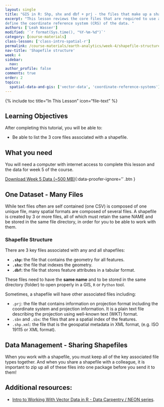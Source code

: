 ```yaml
---
layout: single
title: "GIS in R: Shp, shx and dbf + prj - the files that make up a shapefile"
excerpt: "This lesson reviews the core files that are required to use a shapefile including: shp, shx and dbf. It also covers the .prj format which is used to
define the coordinate reference system (CRS) of the data. "
authors: ['Leah Wasser']
modified: '`r format(Sys.time(), "%Y-%m-%d")`'
category: [course-materials]
class-lesson: ['class-intro-spatial-r']
permalink: /course-materials/earth-analytics/week-4/shapefile-structure/
nav-title: 'Shapefile structure'
week: 4
sidebar:
  nav:
author_profile: false
comments: true
order: 2
topics:
  spatial-data-and-gis: ['vector-data', 'coordinate-reference-systems']
---
```


{% include toc title="In This Lesson" icon="file-text" %}

<div class='notice--success' markdown="1">

## <i class="fa fa-graduation-cap" aria-hidden="true"></i> Learning Objectives

After completing this tutorial, you will be able to:

* Be able to list the 3 core files associated with a shapefile.

## <i class="fa fa-check-square-o fa-2" aria-hidden="true"></i> What you need

You will need a computer with internet access to complete this lesson and the data for week 5 of the course.

[<i class="fa fa-download" aria-hidden="true"></i> Download Week 5 Data (~500 MB)](https://ndownloader.figshare.com/files/7525363){:data-proofer-ignore='' .btn }

</div>


## One Dataset - Many Files

While text files often are self contained (one CSV) is composed of one unique file,
many spatial formats are composed of several files. A shapefile is created by
3 or more files, all of which must retain the same NAME and be
stored in the same file directory, in order for you to be able to work with them.

### Shapefile Structure

There are 3 key files associated with any and all shapefiles:

* **`.shp`:** the file that contains the geometry for all features.
* **`.shx`:** the file that indexes the geometry.
* **`.dbf`:** the file that stores feature attributes in a tabular format.

These files need to have the **same name** and to be stored in the same
directory (folder) to open properly in a GIS, `R` or `Python` tool.

Sometimes, a shapefile will have other associated files including:

* `.prj`: the file that contains information on projection format including
the coordinate system and projection information. It is a plain text file
describing the projection using well-known text (WKT) format.
* `.sbn` and `.sbx`: the files that are a spatial index of the features.
* `.shp.xml`: the file that is the geospatial metadata in XML format, (e.g.
ISO 19115 or XML format).

## Data Management - Sharing Shapefiles

When you work with a shapefile, you must keep all of the key associated
file types together. And when you share a shapefile with a colleague, it is
important to zip up all of these files into one package before you send it to
them!

<div class="notice--info" markdown="1">

## Additional resources:

* [Intro to Working With Vector Data in R - Data Carpentry / NEON series](http://neondataskills.org/tutorial-series/vector-data-series/).

</div>
